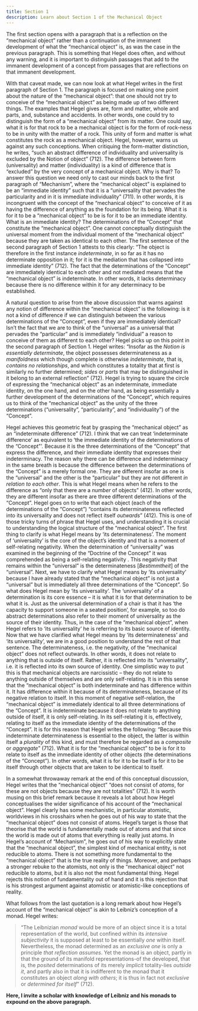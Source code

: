 ```yaml
---
title: Section 1
description: Learn about Section 1 of the Mechanical Object
---
```



The first section opens with a paragraph that is a reflection on the “mechanical object” rather than a continuation of the immanent development of what the “mechanical object” is, as was the case in the previous paragraph. This is something that Hegel does often, and without any warning, and it is important to distinguish passages that add to the immanent development of a concept from passages that are reflections on that immanent development.  
	
With that caveat made, we can now look at what Hegel writes in the first paragraph of Section 1. The paragraph is focused on making one point about the nature of the “mechanical object”: that one should not try to conceive of the “mechanical object” as being made up of two different things. The examples that Hegel gives are, form and matter, whole and parts, and, substance and accidents. In other words, one could try to distinguish the form of a “mechanical object” from its matter. One could say, what it is for that rock to be a mechanical object is for the form of rock-ness to be in unity with the matter of a rock. This unity of form and matter is what constitutes the rock as a mechanical object. Hegel, however, warns us against any such conceptions. When critiquing the form-matter distinction, he writes, “such an abstract difference of individuality and universality is excluded by the Notion of object”  (712). The difference between form (universality) and matter (individuality) is a kind of difference that is “excluded” by the very concept of a mechanical object. Why is that? To answer this question we need only to cast our minds back to the first paragraph of “Mechanism”, where the “mechanical object” is explained to be an “immediate identity” such that it is a “universality that pervades the particularity and in it is immediate individuality” (711). In other words, it is incongruent with the concept of the “mechanical object” to conceive of it as having the difference of anything as the foundation for its being. What it is for it to be a “mechanical object” to be is for it to be an immediate identity. What is an immediate identity? The determinations of the “Concept” that constitute the “mechanical object”. One cannot conceptually distinguish the universal moment from the individual moment of the “mechanical object” because they are taken as identical to each other. The first sentence of the second paragraph of Section 1 attests to this clearly: “The object is therefore in the first instance *indeterminate*, in so far as it has no determinate opposition in it; for it is the mediation that has collapsed into immediate identity”  (712). The fact that the determinations of the “Concept” are immediately identical to each other and not mediated means that the “mechanical object” is indeterminate. In other words, it lacks determinacy because there is no difference within it for any determinacy to be established. 

A natural question to arise from the above discussion that warns against any notion of difference within the “mechanical object” is the following: is it not a kind of difference if we can distinguish between the various determinations of the “Concept”, even if they are immediately identical? Isn’t the fact that we are to think of the “universal” as a universal that pervades the “particular” and is immediately “individual” a reason to conceive of them as different to each other? Hegel picks up on this point in the second paragraph of Section 1. Hegel writes: “Insofar as the *Notion is essentially determinate*, the object possesses determinateness as a *manifoldness* which though complete is otherwise *indeterminate*, that is, *contains no relationships*, and which constitutes a totality that at first is similarly no further determined; *sides* or *parts* that may be distinguished in it belong to an external reflection”  (712). Hegel is trying to square the circle of expressing the “mechanical object” as an indeterminate, immediate identity, on the one hand, and on the other hand, as being essentially a further development of the determinations of the “Concept”, which requires us to think of the “mechanical object” as the unity of the three determinations (“universality”, “particularity”, and “individuality”) of the “Concept”. 

Hegel achieves this geometric feat by grasping the “mechanical object” as an “indeterminate difference”  (712). I think that we can treat ‘indeterminate difference’ as equivalent to ‘the immediate identity of the determinations of the “Concept”’. Because it is the three determinations of the “Concept” that express the difference, and their immediate identity that expresses their indeterminacy. The reason why there can be difference and indeterminacy in the same breath is because the difference between the determinations of the “Concept” is a merely formal one. They are different insofar as one is the “universal” and the other is the “particular” but they are not different *in relation to each other*. This is what Hegel means when he refers to the difference as “only that there are a *number* of objects”  (412). In other words, they are different insofar as there are three different determinations of the “Concept”. Hegel goes on to write that each object (each of the determinations of the “Concept”) “contains its determinateness reflected into its universality and does not reflect itself *outwards*”  (412). This is one of those tricky turns of phrase that Hegel uses, and understanding it is crucial to understanding the logical structure of the “mechanical object”. The first thing to clarify is what Hegel means by ‘its determinateness’. The moment of ‘universality’ is the core of the object’s identity and that is a moment of self-relating negativity. When the determination of “universality” was examined in the beginning of the “Doctrine of the Concept” it was comprehended as being a self-relating negativity . This negativity that remains within the “universal” is the determinateness [*Bestimmtheit*] of the “universal”. Next, we have to clarify what Hegel means by ‘its universality’ because I have already stated that the “mechanical object” is not just a “universal” but is immediately all three determinations of the “Concept”. So what does Hegel mean by ‘its universality’. The ‘universality’ of a determination is its core essence – it is what it is for that determination to be what it is. Just as the universal determination of a chair is that it has ‘the capacity to support someone in a seated position’, for example, so too do abstract determinations also refer to their moment of universality as the source of their identity. Thus, in the case of the “mechanical object”, when Hegel refers to ‘its universality’ he is referring to its basic source of identity. Now that we have clarified what Hegel means by ‘its determinateness’ and ‘its universality’, we are in a good position to understand the rest of that sentence. The determinateness, i.e. the negativity, of the “mechanical object” does not reflect outwards. In other words, it does not relate to anything that is outside of itself. Rather, it is reflected into its “universality”, i.e. it is reflected into its own source of identity. One simplistic way to put this is that mechanical objects are narcissistic – they do not relate to anything outside of themselves and are only self-relating. It is in this sense that the “mechanical object” is both indeterminate and has difference within it. It has difference within it because of its determinateness, because of its negative relation to itself. In this moment of negative self-relation, the “mechanical object” is immediately identical to all three determinations of the “Concept”. It is indeterminate because it does not relate to anything outside of itself, it is only self-relating. In its self-relating it is, effectively, relating to itself as the immediate identity of the determinations of the “Concept”. It is for this reason that Hegel writes the following: “Because this indeterminate determinateness is essential to the object, the latter is within itself a *plurality* of this kind, and must therefore be regarded as a *composite* or *aggregate*” (712).  What it is for the “mechanical object” to be is for it to relate to itself as the immediate identity of other objects (the determinations of the “Concept”). In other words, what it is for it to be itself is for it to be itself through other objects that are taken to be identical to itself. 

In a somewhat throwaway remark at the end of this conceptual discussion, Hegel writes that the “mechanical object” “does not consist of *atoms*, for these are not objects because they are not totalities” (712).  It is worth musing on this brief remark because it reveals a lot about how Hegel conceptualises the wider significance of his account of the “mechanical object”. Hegel clearly has some mechanistic, in particular atomistic, worldviews in his crosshairs when he goes out of his way to state that the “mechanical object” does not consist of atoms. Hegel’s target is those that theorise that the world is fundamentally made out of atoms and that since the world is made out of atoms that everything is really just atoms.  In Hegel’s account of “Mechanism”, he goes out of his way to explicitly state that the “mechanical object”, the simplest kind of mechanical entity, is not reducible to atoms. There is not something more fundamental to the “mechanical object” that is the true reality of things. Moreover, and perhaps a stronger rebuke to the atomists, not only is the “mechanical object” not reducible to atoms, but it is also not the most fundamental thing. Hegel rejects this notion of fundamentality out of hand and it is this rejection that is his strongest argument against atomistic or atomistic-like conceptions of reality.

What follows from the last quotation is a long remark about how Hegel’s account of the “mechanical object” is akin to Leibniz’s conception of a monad. Hegel writes:

>“The Leibnizian *monad* would be more of an object since it is a total representation of the world, but confined within its *intensive subjectivity* it is supposed at least to be essentially *one* within itself. Nevertheless, the monad determined as an *exclusive one* is only a principle *that reflection assumes*. Yet the monad is an object, partly in that the ground of its manifold representations-of the developed, that is, the *posited* determinations of its merely *implicit* totality-lies *outside it*, and partly also in that it is indifferent to the monad that it constitutes an object *along with others*; it is thus in fact not *exclusive* or *determined for itself*” (712).

**Here, I invite a scholar with knowledge of Leibniz and his monads to expound on the above paragraph.**
